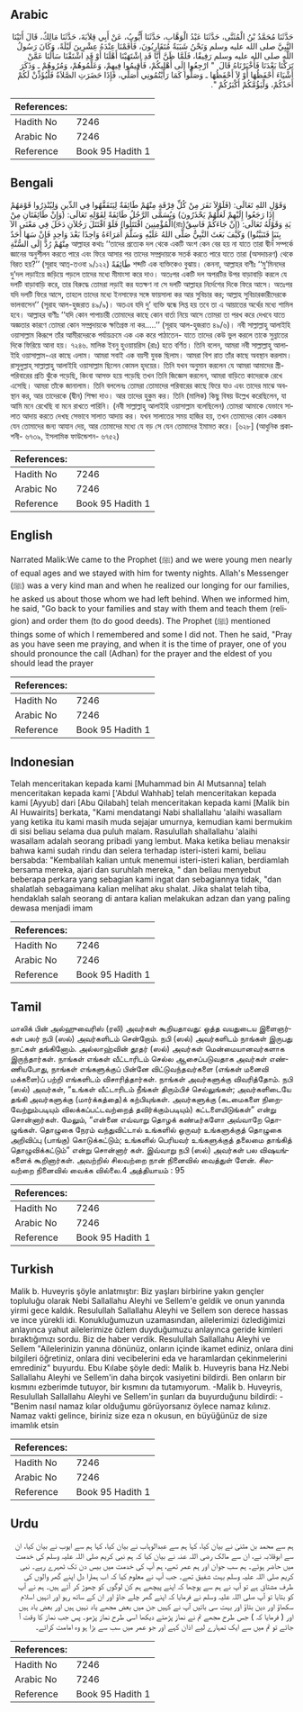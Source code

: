 ## Arabic


<div dir="rtl" lang="ar" style={{fontSize:'larger',backgroundColor:'#f8f9fa',padding:20}}>
حَدَّثَنَا مُحَمَّدُ بْنُ الْمُثَنَّى، حَدَّثَنَا عَبْدُ الْوَهَّابِ، حَدَّثَنَا أَيُّوبُ، عَنْ أَبِي قِلاَبَةَ، حَدَّثَنَا مَالِكٌ، قَالَ أَتَيْنَا النَّبِيَّ صلى الله عليه وسلم وَنَحْنُ شَبَبَةٌ مُتَقَارِبُونَ، فَأَقَمْنَا عِنْدَهُ عِشْرِينَ لَيْلَةً، وَكَانَ رَسُولُ اللَّهِ صلى الله عليه وسلم رَفِيقًا، فَلَمَّا ظَنَّ أَنَّا قَدِ اشْتَهَيْنَا أَهْلَنَا أَوْ قَدِ اشْتَقْنَا سَأَلَنَا عَمَّنْ تَرَكْنَا بَعْدَنَا فَأَخْبَرْنَاهُ قَالَ ‏ "‏ ارْجِعُوا إِلَى أَهْلِيكُمْ، فَأَقِيمُوا فِيهِمْ، وَعَلِّمُوهُمْ، وَمُرُوهُمْ ـ وَذَكَرَ أَشْيَاءَ أَحْفَظُهَا أَوْ لاَ أَحْفَظُهَا ـ وَصَلُّوا كَمَا رَأَيْتُمُونِي أُصَلِّي، فَإِذَا حَضَرَتِ الصَّلاَةُ فَلْيُؤَذِّنْ لَكُمْ أَحَدُكُمْ، وَلْيَؤُمَّكُمْ أَكْبَرُكُمْ ‏"‏‏.‏
</div>
<div style={{backgroundColor:'#f8f9fa',padding:20, marginBottom: 10}}><table> <thead> <tr> <th>References:</th> <th></th> </tr> </thead> <tbody><tr><td>Hadith No</td><td>7246</td></tr><tr><td>Arabic No</td><td>7246</td></tr><tr><td>Reference</td><td>Book 95 Hadith 1</td></tr></tbody></table></div>

## Bengali


<div dir="ltr" lang="bn" style={{fontSize:'larger',backgroundColor:'#f8f9fa',padding:20}}>
وَقَوْلِ اللهِ تَعَالَى: (فَلَوْلاَ نَفَرَ مِنْ كُلِّ فِرْقَةٍ مِنْهُمْ طَائِفَةٌ لِيَتَفَقَّهُوا فِي الدِّينِ وَلِيُنْذِرُوا قَوْمَهُمْ إِذَا رَجَعُوا إِلَيْهِمْ لَعَلَّهُمْ يَحْذَرُونَ) وَيُسَمَّى الرَّجُلُ طَائِفَةً لِقَوْلِهِ تَعَالَى: (وَإِنْ طَائِفَتَانِ مِنْ الْمُؤْمِنِينَ اقْتَتَلُوا) فَلَوْ اقْتَتَلَ رَجُلاَنِ دَخَلَ فِي مَعْنَى الآ(রাঃ)يَةِ وَقَوْلُهُ تَعَالَى: (إِنْ جَاءَكُمْ فَاسِقٌ بِنَبَإٍ فَتَبَيَّنُوا) وَكَيْفَ بَعَثَ النَّبِيُّ صَلَّى اللهُ عَلَيْهِ وَسَلَّمَ أُمَرَاءَهُ وَاحِدًا بَعْدَ وَاحِدٍ فَإِنْ سَهَا أَحَدٌ مِنْهُمْ رُدَّ إِلَى السُّنَّةِ আল্লাহর কথাঃ ‘‘তাদের প্রত্যেক দল থেকে একটি অংশ কেন বের হয় না যাতে তারা দ্বীন সম্পর্কে জ্ঞানের অনুশীলন করতে পারে এবং ফিরে আসার পর তাদের সম্প্রদায়কে সতর্ক করতে পারে যাতে তারা (অসদাচরণ) থেকে বিরত হয়?’’ (সূরাহ আত্-তওবা ৯/১২২) طَائِفَةً শব্দটি এক ব্যক্তিকেও বুঝায়। কেননা, আল্লাহর বাণীঃ ‘‘মু’মিনদের দু’দল লড়াইয়ে জড়িয়ে পড়লে তাদের মধ্যে মীমাংসা করে দাও। অতঃপর একটি দল অপরটির উপর বাড়াবাড়ি করলে যে দলটি বাড়াবাড়ি করে, তার বিরুদ্ধে তোমরা লড়াই কর যতক্ষণ না সে দলটি আল্লাহর নির্দেশের দিকে ফিরে আসে। অতঃপর যদি দলটি ফিরে আসে, তাহলে তাদের মধ্যে ইনসাফের সঙ্গে ফায়সালা কর আর সুবিচার কর; আল্লাহ সুবিচারকারীদেরকে ভালবাসেন’’ (সূরাহ আল-হুজরাত ৪৯/৯)। অতএব যদি দু’ ব্যক্তি দ্বন্ধে লিপ্ত হয় তবে তা এ আয়াতের অর্থের মধ্যে শামিল হবে। আল্লাহর বাণীঃ ‘‘যদি কোন পাপাচারী তোমাদের কাছে কোন বার্তা নিয়ে আসে তোমরা তা পরখ করে দেখবে যাতে অজ্ঞতার কারণে তোমরা কোন সম্প্রদায়কে ক্ষতিগ্রস্ত না কর.....’’ (সূরাহ আল-হুজরাত ৪৯/৬)। নবী সাল্লাল্লাহু আলাইহি ওয়াসাল্লাম কিরূপে তাঁর আমীরদেরকে পর্যায়ক্রমে এক এক করে পাঠাতেন- যাতে তাদের কেউ ভুল করলে তাকে সুন্নাতের দিকে ফিরিয়ে আনা হয়। ৭২৪৬. মালিক ইবনু হুওয়ায়রিস (রাঃ) হতে বর্ণিত। তিনি বলেন, আমরা নবী সাল্লাল্লাহু আলাইহি ওয়াসাল্লাম-এর কাছে এলাম। আমরা সবাই এক বয়সী যুবক ছিলাম। আমরা বিশ রাত তাঁর কাছে অবস্থান করলাম। রাসূলুল্লাহ্ সাল্লাল্লাহু আলাইহি ওয়াসাল্লাম ছিলেন কোমল হৃদয়ের। তিনি যখন অনুমান করলেন যে আমরা আমাদের স্ত্রী-পরিবারের প্রতি ঝুঁকে পড়েছি, কিংবা আসক্ত হয়ে পড়েছি তখন তিনি জিজ্ঞেস করলেন, আমরা বাড়িতে কাদেরকে রেখে এসেছি। আমরা তাঁকে জানালাম। তিনি বললেনঃ তোমরা তোমাদের পরিবারের কাছে ফিরে যাও এবং তাদের মাঝে অবস্থান কর, আর তাদেরকে (দ্বীন) শিক্ষা দাও। আর তাদের হুকুম কর। তিনি (মালিক) কিছু বিষয় উল্লেখ করেছিলেন, যা আমি মনে রেখেছি বা মনে রাখতে পারিনি। (নবী সাল্লাল্লাহু আলাইহি ওয়াসাল্লাম বলেছিলেন) তোমরা আমাকে যেভাবে সালাত আদায় করতে দেখছ সেভাবে সালাত আদায় কর। যখন সালাতের সময় হাজির হয়, তখন তোমাদের কোন একজন যেন তোমাদের জন্য আযান দেয়, আর তোমাদের মধ্যে যে বড় সে যেন তোমাদের ইমামত করে। [৬২৮] (আধুনিক প্রকাশনী- ৬৭৩৯, ইসলামিক ফাউন্ডেশন- ৬৭৫২)
</div>
<div style={{backgroundColor:'#f8f9fa',padding:20, marginBottom: 10}}><table> <thead> <tr> <th>References:</th> <th></th> </tr> </thead> <tbody><tr><td>Hadith No</td><td>7246</td></tr><tr><td>Arabic No</td><td>7246</td></tr><tr><td>Reference</td><td>Book 95 Hadith 1</td></tr></tbody></table></div>

## English


<div dir="ltr" lang="en" style={{fontSize:'larger',backgroundColor:'#f8f9fa',padding:20}}>
Narrated Malik:We came to the Prophet (ﷺ) and we were young men nearly of equal ages and we stayed with him for twenty nights. Allah's Messenger (ﷺ) was a very kind man and when he realized our longing for our families, he asked us about those whom we had left behind. When we informed him, he said, "Go back to your families and stay with them and teach them (religion) and order them (to do good deeds). The Prophet (ﷺ) mentioned things some of which I remembered and some I did not. Then he said, "Pray as you have seen me praying, and when it is the time of prayer, one of you should pronounce the call (Adhan) for the prayer and the eldest of you should lead the prayer
</div>
<div style={{backgroundColor:'#f8f9fa',padding:20, marginBottom: 10}}><table> <thead> <tr> <th>References:</th> <th></th> </tr> </thead> <tbody><tr><td>Hadith No</td><td>7246</td></tr><tr><td>Arabic No</td><td>7246</td></tr><tr><td>Reference</td><td>Book 95 Hadith 1</td></tr></tbody></table></div>

## Indonesian


<div dir="ltr" lang="id" style={{fontSize:'larger',backgroundColor:'#f8f9fa',padding:20}}>
Telah menceritakan kepada kami [Muhammad bin Al Mutsanna] telah menceritakan kepada kami ['Abdul Wahhab] telah menceritakan kepada kami [Ayyub] dari [Abu Qilabah] telah menceritakan kepada kami [Malik bin Al Huwairits] berkata, "Kami mendatangi Nabi shallallahu 'alaihi wasallam yang ketika itu kami masih muda sejajar umurnya, kemudian kami bermukim di sisi beliau selama dua puluh malam. Rasulullah shallallahu 'alaihi wasallam adalah seorang pribadi yang lembut. Maka ketika beliau menaksir bahwa kami sudah rindu dan selera terhadap isteri-isteri kami, beliau bersabda: "Kembalilah kalian untuk menemui isteri-isteri kalian, berdiamlah bersama mereka, ajari dan suruhlah mereka, " dan beliau menyebut beberapa perkara yang sebagian kami ingat dan sebagiannya tidak, "dan shalatlah sebagaimana kalian melihat aku shalat. Jika shalat telah tiba, hendaklah salah seorang di antara kalian melakukan adzan dan yang paling dewasa menjadi imam
</div>
<div style={{backgroundColor:'#f8f9fa',padding:20, marginBottom: 10}}><table> <thead> <tr> <th>References:</th> <th></th> </tr> </thead> <tbody><tr><td>Hadith No</td><td>7246</td></tr><tr><td>Arabic No</td><td>7246</td></tr><tr><td>Reference</td><td>Book 95 Hadith 1</td></tr></tbody></table></div>

## Tamil


<div dir="ltr" lang="ta" style={{fontSize:'larger',backgroundColor:'#f8f9fa',padding:20}}>
மாலிக் பின் அல்ஹுவைரிஸ் (ரலி) அவர்கள் கூறியதாவது: ஒத்த வயதுடைய இளைஞர்கள் பலர் நபி (ஸல்) அவர்களிடம் சென்றோம். நபி (ஸல்) அவர்களிடம் நாங்கள் இருபது நாட்கள் தங்கினோம். அல்லாஹ்வின் தூதர் (ஸல்) அவர்கள் மென்மையானவர்களாக இருந்தார்கள். நாங்கள் எங்கள் வீட்டாரிடம் செல்ல ஆசைப்படுவதாக அவர்கள் எண்ணியபோது, நாங்கள் எங்களுக்குப் பின்னே விட்டுவந்தவர்களை (எங்கள் மனைவி மக்களை)ப் பற்றி எங்களிடம் விசாரித்தார்கள். நாங்கள் அவர்களுக்கு விவரித்தோம். நபி (ஸல்) அவர்கள், “உங்கள் வீட்டாரிடம் நீங்கள் திரும்பிச் செல்லுங்கள்; அவர்களிடையே தங்கி அவர்களுக்கு (மார்க்கத்தை)க் கற்பியுங்கள். அவர்களுக்கு (கடமைகளை நிறைவேற்றும்படியும் விலக்கப்பட்டவற்றைத் தவிர்க்கும்படியும்) கட்டளையிடுங்கள்” என்று சொன்னார்கள். மேலும், “என்னை எவ்வாறு தொழக் கண்டீர்களோ அவ்வாறே தொழுங்கள். தொழுகை நேரம் வந்துவிட்டால் உங்களில் ஒருவர் உங்களுக்குத் தொழுகை அறிவிப்பு (பாங்கு) கொடுக்கட்டும்; உங்களில் பெரியவர் உங்களுக்குத் தலைமை தாங்கித் தொழுவிக்கட்டும்” என்று சொன்னார் கள். இவ்வாறு நபி (ஸல்) அவர்கள் பல விஷயங்களைக் கூறினார்கள். அவற்றில் சிலவற்றை நான் நினைவில் வைத்துள் ளேன். சிலவற்றை நினைவில் வைக்க வில்லை.4 அத்தியாயம் : 95
</div>
<div style={{backgroundColor:'#f8f9fa',padding:20, marginBottom: 10}}><table> <thead> <tr> <th>References:</th> <th></th> </tr> </thead> <tbody><tr><td>Hadith No</td><td>7246</td></tr><tr><td>Arabic No</td><td>7246</td></tr><tr><td>Reference</td><td>Book 95 Hadith 1</td></tr></tbody></table></div>

## Turkish


<div dir="ltr" lang="tr" style={{fontSize:'larger',backgroundColor:'#f8f9fa',padding:20}}>
Malik b. Huveyris şöyle anlatmıştır: Biz yaşları birbirine yakın gençler topluluğu olarak Nebi Sallallahu Aleyhi ve Sellem'e geldik ve onun yanında yirmi gece kaldık. Resulullah Sallallahu Aleyhi ve Sellem son derece hassas ve ince yürekli idi. Konukluğumuzun uzamasından, ailelerimizi özlediğimizi anlayınca yahut ailelerimize özlem duyduğumuzu anlayınca geride kimleri bıraktığımızı sordu. Biz de haber verdik. Resulullah Sallallahu Aleyhi ve Sellem "Ailelerinizin yanına dönünüz, onların içinde ikamet ediniz, onlara dini bilgileri öğretiniz, onlara dini vecibelerini eda ve haramlardan çekinmelerini emrediniz" buyurdu. Ebu Kılabe şöyle dedi: Malik b. Huveyris bana Hz.Nebi Sallallahu Aleyhi ve Sellem'in daha birçok vasiyetini bildirdi. Ben onların bir kısmını ezberimde tutuyor, bir kısmını da tutamıyorum. -Malik b. Huveyris, Resulullah Sallallahu Aleyhi ve Sellem'in şunları da buyurduğunu bildirdi: - "Benim nasıl namaz kılar olduğumu görüyorsanız öylece namaz kılınız. Namaz vakti gelince, biriniz size eza n okusun, en büyüğünüz de size imamlık etsin
</div>
<div style={{backgroundColor:'#f8f9fa',padding:20, marginBottom: 10}}><table> <thead> <tr> <th>References:</th> <th></th> </tr> </thead> <tbody><tr><td>Hadith No</td><td>7246</td></tr><tr><td>Arabic No</td><td>7246</td></tr><tr><td>Reference</td><td>Book 95 Hadith 1</td></tr></tbody></table></div>

## Urdu


<div dir="rtl" lang="ur" style={{fontSize:'larger',backgroundColor:'#f8f9fa',padding:20}}>
ہم سے محمد بن مثنیٰ نے بیان کیا، کہا ہم سے عبدالوہاب نے بیان کیا، کہا ہم سے ایوب نے بیان کیا، ان سے ابوقلابہ نے، ان سے مالک رضی اللہ عنہ نے بیان کیا کہ ہم نبی کریم صلی اللہ علیہ وسلم کی خدمت میں حاضر ہوئے۔ ہم سب جوان اور ہم عمر تھے، ہم آپ کی خدمت میں بیس دن تک ٹھہرے رہے۔ نبی کریم صلی اللہ علیہ وسلم بہت شفیق تھے۔ جب آپ نے معلوم کیا کہ اب ہمارا دل اپنے گھر والوں کی طرف مشتاق ہے تو آپ نے ہم سے پوچھا کہ اپنے پیچھے ہم کن لوگوں کو چھوڑ کر آئے ہیں۔ ہم نے آپ کو بتایا تو آپ صلی اللہ علیہ وسلم نے فرمایا کہ اپنے گھر چلے جاؤ اور ان کے ساتھ رہو اور انہیں اسلام سکھاؤ اور دین بتاؤ اور بہت سی باتیں آپ نے کہیں جن میں بعض مجھے یاد نہیں ہیں اور بعض یاد ہیں اور ( فرمایا کہ ) جس طرح مجھے تم نے نماز پڑھتے دیکھا اسی طرح نماز پڑھو۔ پس جب نماز کا وقت آ جائے تو تم میں سے ایک تمہارے لیے اذان کہے اور جو عمر میں سب سے بڑا ہو وہ امامت کرائے۔
</div>
<div style={{backgroundColor:'#f8f9fa',padding:20, marginBottom: 10}}><table> <thead> <tr> <th>References:</th> <th></th> </tr> </thead> <tbody><tr><td>Hadith No</td><td>7246</td></tr><tr><td>Arabic No</td><td>7246</td></tr><tr><td>Reference</td><td>Book 95 Hadith 1</td></tr></tbody></table></div>
